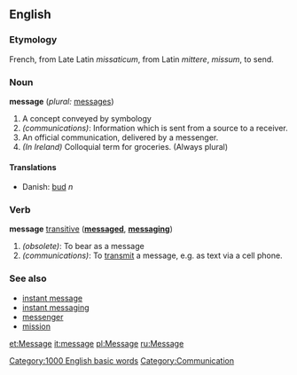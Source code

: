 ==English==

===Etymology===
French, from Late Latin ''missaticum'', from Latin ''mittere'', ''missum'', to send.

===Noun===
'''message'''  (''plural:'' [[messages]])

#A concept conveyed by symbology
#''(communications)'': Information which is sent from a source to a receiver.
#An official communication, delivered by a messenger.
#''(In Ireland)'' Colloquial term for groceries. (Always plural)

====Translations====
*Danish: [[bud]] ''n''

===Verb===
'''message''' [[transitive]] ('''[[messaged]]''', '''[[messaging]]''')

#''(obsolete)'': To bear as a message
#''(communications)'': To [[transmit]] a message, e.g. as text via a cell phone.

===See also===
*[[instant message]]
*[[instant messaging]]
*[[messenger]]
*[[mission]]

[[et:Message]]
[[it:message]]
[[pl:Message]]
[[ru:Message]]

[[Category:1000 English basic words]]
[[Category:Communication]]